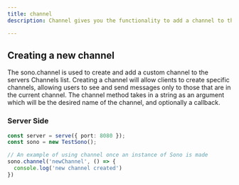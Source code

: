 ```yaml
---
title: channel
description: Channel gives you the functionality to add a channel to the channels list. This give the options to users to go to a specific channel where messages can only be seen by current users that are in the channel. 

---
```


## Creating a new channel

The sono.channel is used to create and add a custom channel to the servers Channels list. Creating a channel will allow clients to create specific channels, allowing users to see and send messages only to those that are in the current channel. The channel method takes in a string as an argument which will be the desired name of the channel, and optionally a callback.



### Server Side
```ts lineNumbers=true
const server = serve({ port: 8080 });
const sono = new TestSono();

// An example of using channel once an instance of Sono is made
sono.channel('newChannel', () => {
  console.log('new channel created')
})

```
